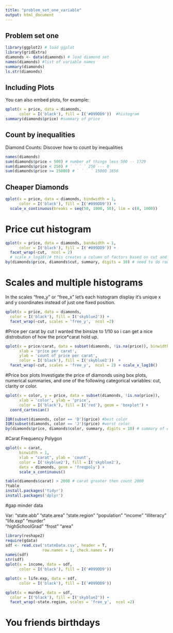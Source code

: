 ```yaml
---
title: "problem_set_one_variable"
output: html_document
---
```


## Problem set one

```r
library(ggplot2) # load ggplot
library(gridExtra)
diamonds <- data(diamonds) # load diamond set
names(diamonds) #list of variable names
summary(diamonds)
ls.str(diamonds)
```

## Including Plots

You can also embed plots, for example:

```r
qplot(x = price, data = diamonds, 
      color = I('black'), fill = I('#099DD9'))  #histogram
summary(diamonds$price) #summary of price
```


## Count by inequalities

Diamond Counts: 
Discover how to count by inequalities 
```r
names(diamonds)
sum(diamonds$price < 500) # number of things less 500 -- 1729
sum(diamonds$price < 250) # ` ` ` ` 250 --- 0 
sum(diamonds$price >= 15000) # ` ` ` ` 15000 1656
```

## Cheaper Diamonds
```r
qplot(x = price, data = diamonds, bindwidth = 1,
      color = I('black'), fill = I('#099DD9')) + 
  scale_x_continuous(breaks = seq(50, 1000, 50), lim = c(0, 1000))
```

# Price cut histogram 
```r
qplot(x = price, data = diamonds, bandwidth = 1,
      color = I('black'), fill = I('#099DD9')) + 
  facet_wrap(~cut,  ncol = 2) 
  # scale_x_log10()# this creates a column of factors based on cut and price
by(diamonds$price, diamonds$cut, summary, digits = 10) # need to do rounding here to see exact measurments. 
```

# Scales and multiple histograms
In the scales "free_y" or "free_x" let's each histogram 
display it's unique x and y coordinates instead of just 
one fixed position. 
```r
qplot(x = price, data = diamonds,
  color = I('black'), fill = I('skyblue2')) + 
  facet_wrap(~cut, scales = 'free_y',  ncol =2)
```


#Price per carat by cut 
I wanted the binsize to 1/10 so i can get a nice distrobution of how the price*carat hold up.
```r
qplot(x = price/carat, data = subset(diamonds, !is.na(price)), binwidth = .06,
      xlab = 'price per carat', 
      ylab = 'count of price per carat',
      color = I('black'), fill = I('skyblue2'))  + 
  facet_wrap(~cut, scales = 'free_y',  ncol = 2) + scale_x_log10()
```


#Price box plots 
Investigate the price of diamonds using box plots, 
numerical summaries, and one of the following categorical 
variables: cut, clarity or color. 
```r
qplot(x = color, y = price, data = subset(diamonds, !is.na(price)), 
      xlab = 'color', ylab = 'price', 
      color = I('black'), fill = I('red'), geom = 'boxplot') + 
  coord_cartesian()

IQR(subset(diamonds, color == 'D')$price) #best color
IQR(subset(diamonds, color == 'J')$price) #worst color 
by(diamonds$price, diamonds$color, summary, digits = 10) # summary of quartiles
```

#Carat Frequency Polygon 
```r
qplot(x = carat,
      binwidth = 1,
      xlab = "carat", ylab = 'count',
      color = I('skyblue2'), fill = I('skyblue2'),
      data = diamonds, geom = 'freqpoly') +  
      scale_x_continuous() 

table(diamonds$carat) > 2000 # carat greater then count 2000 
?table
install.packages('tidyr')
install.packages('dplyr')
```


#gap minder data

Var: "state.abb"      "state.area"     "state.region"   "population"     "income"         "illiteracy"     "life.exp"       "murder"        
     "highSchoolGrad" "frost"          "area"          
```r
library(reshape2)
require(gdata)
sdf <- read.csv('stateData.csv', header = T, 
                row.names = 1, check.names = F)
names(sdf) 
str(sdf)
qplot(x = income, data = sdf, 
      color = I('black'), fill = I('#099DD9')) 

qplot(x = life.exp, data = sdf, 
      color = I('black'), fill = I('#099DD9')) 

qplot(x = murder, data = sdf,
  color = I('black'), fill = I('skyblue2')) + 
  facet_wrap(~state.region, scales = 'free_y',  ncol =2)
```



# You friends birthdays


```r

```

